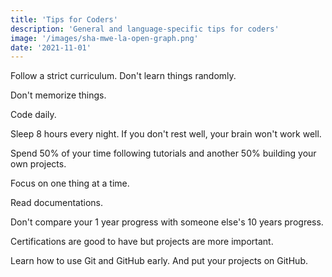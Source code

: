```yaml
---
title: 'Tips for Coders'
description: 'General and language-specific tips for coders'
image: '/images/sha-mwe-la-open-graph.png'
date: '2021-11-01'
---
```


Follow a strict curriculum. Don't learn things randomly.

Don't memorize things.

Code daily.

Sleep 8 hours every night. If you don't rest well, your brain won't work well.

Spend 50% of your time following tutorials and another 50% building your own projects.

Focus on one thing at a time.

Read documentations.

Don't compare your 1 year progress with someone else's 10 years progress.

Certifications are good to have but projects are more important.

Learn how to use Git and GitHub early. And put your projects on GitHub.
